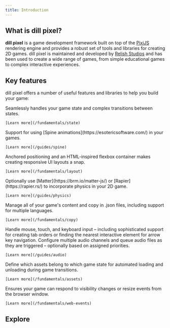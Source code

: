 ```yaml
---
title: Introduction
---
```



## What is dill pixel?

**dill pixel** is a game development framework built on top of the [PixiJS](https://pixijs.com/) rendering
engine and provides a robust set of tools and libraries for creating 2D games. dill pixel is maintained and
developed by [Relish Studios](https://reli.sh) and has been used to create a wide range of games, from simple educational
games to complex interactive experiences.

## Key features

dill pixel offers a number of useful features and libraries to help you build your game:

<CardGrid>
  <Card title="State management" icon="approve-check">
    Seamlessly handles your game state and complex transitions between states. 
    
    [Learn more](/fundamentals/state)
  </Card>
  <Card title="Spine" icon="approve-check">
    Support for using [Spine animations](https://esotericsoftware.com/) in your games. 
    
    [Learn more](/guides/spine)
  </Card>
  <Card title="Layout and Flex container" icon="approve-check">
    Anchored positioning and an HTML-inspired flexbox container makes creating responsive UI layouts a snap. 
    
    [Learn more](/fundamentals/layout)
  </Card>
  <Card title="Physics" icon="approve-check">
    Optionally use [Matter](https://brm.io/matter-js/) or [Rapier](https://rapier.rs/) to incorporate physics in your 2D game. 
    
    [Learn more](/guides/physics)
  </Card>
  <Card title="Copy manager" icon="approve-check">
    Manage all of your game's content and copy in .json files, including support for multiple languages. 
    
    [Learn more](/fundamentals/copy)
  </Card>
  <Card title="Input manager" icon="approve-check">
    Handle mouse, touch, and keyboard input – including sophisticated support for creating tab orders or finding the nearest interactive element for arrow key navigation.
  </Card>
  <Card title="Audio" icon="approve-check">
    Configure multiple audio channels and queue audio files as they are triggered – optionally based on assigned priorities. 
    
    [Learn more](/guides/audio)
  </Card>
  <Card title="Asset map" icon="approve-check">
    Define which assets belong to which game state for automated loading and unloading during game transitions.

    [Learn more](/fundamentals/assets)

  </Card>
  <Card title="Web events" icon="approve-check">
    Ensures your game can respond to visibility changes or resize events from the browser window.

    [Learn more](/fundamentals/web-events)

  </Card>
</CardGrid>

## Explore

<CardGrid>
  <LinkCard
    title="Guides"
    description="Walk through our getting started guide to build your first game"
    href="/guides/quick-start"
  />
  <LinkCard
    title="Examples"
    description="Browse a range of examples showing different features of the dill pixel framework"
    href="https://dillpixel.io/examples"
  />
</CardGrid>
